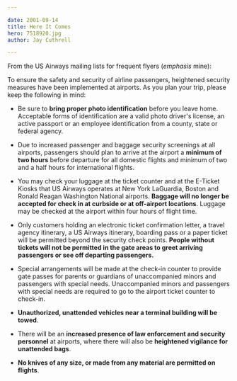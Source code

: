 ```yaml
---

date: 2001-09-14 
title: Here It Comes
hero: 7518920.jpg
author: Jay Cuthrell

---
```



From the US Airways mailing lists for frequent flyers (_emphasis_ mine):

To ensure the safety and security of airline passengers, heightened security measures have been implemented at airports. As you plan your trip, please keep the following in mind:

- Be sure to **bring proper photo identification** before you leave home. Acceptable forms of identification are a valid photo driver's license, an active passport or an employee identification from a county, state or federal agency.

- Due to increased passenger and baggage security screenings at all airports, passengers should plan to arrive at the airport a **minimum of two hours** before departure for all domestic flights and minimum of two and a half hours for international flights.

- You may check your luggage at the ticket counter and at the E-Ticket Kiosks that US Airways operates at New York LaGuardia, Boston and Ronald Reagan Washington National airports. **Baggage will no longer be accepted for check in at curbside or at off-airport locations**. Luggage may be checked at the airport within four hours of flight time.

- Only customers holding an electronic ticket confirmation letter, a travel agency itinerary, a US Airways itinerary, boarding pass or a paper ticket will be permitted beyond the security check points. **People without tickets will not be permitted in the gate areas to greet arriving passengers or see off departing passengers.**

- Special arrangements will be made at the check-in counter to provide gate passes for parents or guardians of unaccompanied minors and passengers with special needs. Unaccompanied minors and passengers with special needs are required to go to the airport ticket counter to check-in.

- **Unauthorized, unattended vehicles near a terminal building will be towed**.

- There will be an **increased presence of law enforcement and security personnel** at airports, where there will also be **heightened vigilance for unattended bags**.

- **No knives of any size, or made from any material are permitted on flights**.

